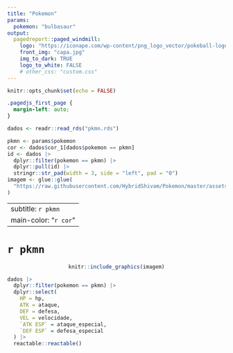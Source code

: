 ```yaml
---
title: "Pokemon"
params: 
  pokemon: "bulbasaur"
output: 
  pagedreport::paged_windmill:
    logo: "https://iconape.com/wp-content/png_logo_vector/pokeball-logo.png"
    front_img: "capa.jpg"
    img_to_dark: TRUE
    logo_to_white: FALSE
    # other_css: "custom.css"
---
```


```r
knitr::opts_chunk$set(echo = FALSE)
```

```css
.pagedjs_first_page {
  margin-left: auto;
}
```


```r
dados <- readr::read_rds("pkmn.rds")

pkmn <- params$pokemon
cor <- dados$cor_1[dados$pokemon == pkmn]
id <- dados |>
  dplyr::filter(pokemon == pkmn) |>
  dplyr::pull(id) |>
  stringr::str_pad(width = 3, side = "left", pad = "0")
imagem <- glue::glue(
  "https://raw.githubusercontent.com/HybridShivam/Pokemon/master/assets/images/{id}.png"
)
```

---
subtitle: `r pkmn`
main-color: "`r cor`"
---

# `r pkmn` {-}

<center>
```r
knitr::include_graphics(imagem)
```
</center>

```r
dados |> 
  dplyr::filter(pokemon == pkmn) |> 
  dplyr::select(
    HP = hp,
    ATK = ataque,
    DEF = defesa,
    VEL = velocidade,
    `ATK ESP` = ataque_especial,
    `DEF ESP` = defesa_especial
  ) |> 
  reactable::reactable()
```

<div style = "display: none;">
$$
1
$$
</div>

